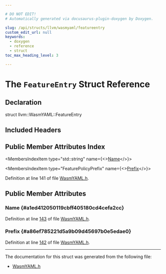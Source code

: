 ```yaml
---

# DO NOT EDIT!
# Automatically generated via docusaurus-plugin-doxygen by Doxygen.

slug: /api/structs/llvm/wasmyaml/featureentry
custom_edit_url: null
keywords:
  - doxygen
  - reference
  - struct
toc_max_heading_level: 3

---
```





# The `FeatureEntry` Struct Reference

<DoxygenPage pluginConfig={pluginConfig}>



## Declaration

<CodeBlock>struct llvm::WasmYAML::FeatureEntry</CodeBlock>

## Included Headers

<IncludesList>
<IncludesListItem
  filePath="llvm/ObjectYAML/WasmYAML.h"
  permalink="/docs/api/files/include/include/llvm/include/llvm/objectyaml/wasmyaml-h"
  isLocal="true" />
</IncludesList>

## Public Member Attributes Index

<MembersIndex>

<MembersIndexItem
  type="std::string"
  name={<><a href="#a1ed412050119cbff405180cd4cefa2cc">Name</a></>}>
</MembersIndexItem>

<MembersIndexItem
  type="FeaturePolicyPrefix"
  name={<><a href="#a86ef785221d5a9b09d45697b0e5edae0">Prefix</a></>}>
</MembersIndexItem>

</MembersIndex>


Definition at line 141 of file <a href="/docs/api/files/include/include/llvm/include/llvm/objectyaml/wasmyaml-h">WasmYAML.h</a>.

<SectionDefinition>

## Public Member Attributes

### Name {#a1ed412050119cbff405180cd4cefa2cc}

<MemberDefinition
  prototype="std::string llvm::WasmYAML::FeatureEntry::Name">

Definition at line <a href="/docs/api/files/include/include/llvm/include/llvm/objectyaml/wasmyaml-h/#l00143">143</a> of file <a href="/docs/api/files/include/include/llvm/include/llvm/objectyaml/wasmyaml-h">WasmYAML.h</a>.
</MemberDefinition>

### Prefix {#a86ef785221d5a9b09d45697b0e5edae0}

<MemberDefinition
  prototype="FeaturePolicyPrefix llvm::WasmYAML::FeatureEntry::Prefix">

Definition at line <a href="/docs/api/files/include/include/llvm/include/llvm/objectyaml/wasmyaml-h/#l00142">142</a> of file <a href="/docs/api/files/include/include/llvm/include/llvm/objectyaml/wasmyaml-h">WasmYAML.h</a>.
</MemberDefinition>

</SectionDefinition>

<hr/>

The documentation for this struct was generated from the following file:

<ul>
<li><a href="/docs/api/files/include/include/llvm/include/llvm/objectyaml/wasmyaml-h">WasmYAML.h</a></li>
</ul>

</DoxygenPage>
